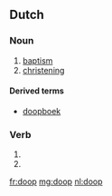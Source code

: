 ==Dutch==
{{wikipedia|doop (sacrament)|lang=nl}}

===Noun===
{{infl|nl|noun|g=m|plural|dopen}}

# [[baptism]]
# [[christening]]

====Derived terms====
* [[doopboek]]

===Verb===
{{infl|nl}}

# {{nl-verb-form|p=1|n=sg|t=pres|m=ind|dopen}}
# {{nl-verb-form|m=imp|dopen}}

[[fr:doop]]
[[mg:doop]]
[[nl:doop]]
